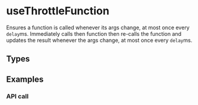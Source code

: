 
<Meta title="Example/UseThrottleFunction" />

# useThrottleFunction

Ensures a function is called whenever its args change, at most once every `delay`ms.
Immediately calls then function then re-calls the function and updates the result whenever the args change, at most once every `delay`ms.

## Types

<Source language="ts" code={TYPES} />

## Examples

### API call

<Canvas withSource="open">
  <Story name="API Call" story={stories.api} />
</Canvas>
